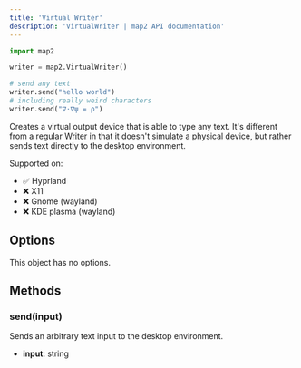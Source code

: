 ```yaml
---
title: 'Virtual Writer'
description: 'VirtualWriter | map2 API documentation'
---
```



```python
import map2

writer = map2.VirtualWriter()

# send any text
writer.send("hello world")
# including really weird characters
writer.send("∇⋅∇ψ = ρ")
```

Creates a virtual output device that is able to type any text. It's different from a regular
[Writer](/map2/en/api/writer) in that it doesn't simulate a physical device, but rather sends text directly to the
desktop environment.

Supported on:
- ✅ Hyprland
- ❌ X11
- ❌ Gnome (wayland)
- ❌ KDE plasma (wayland)

## Options

This object has no options.


## Methods

### send(input)

Sends an arbitrary text input to the desktop environment.

- **input**: string

